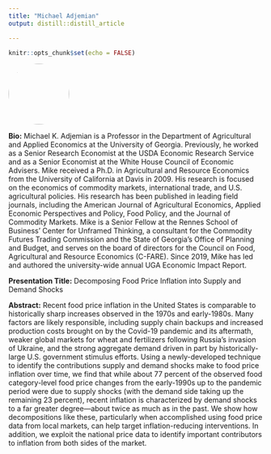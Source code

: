 ```yaml
---
title: "Michael Adjemian"
output: distill::distill_article

---
```


```r
knitr::opts_chunk$set(echo = FALSE)
```



:::float-left

<img src="images/Michael_Adjemian.png" style="width: 120px; height: 120px; object-fit: cover; border-radius: 50%;">

**Bio:** Michael K. Adjemian is a Professor in the Department of Agricultural and Applied Economics at the University of Georgia. Previously, he worked as a Senior Research Economist at the USDA Economic Research Service and as a Senior Economist at the White House Council of Economic Advisers. Mike received a Ph.D. in Agricultural and Resource Economics from the University of California at Davis in 2009. His research is focused on the economics of commodity markets, international trade, and U.S. agricultural policies. His research has been published in leading field journals, including the American Journal of Agricultural Economics, Applied Economic Perspectives and Policy, Food Policy, and the Journal of Commodity Markets. Mike is a Senior Fellow at the Rennes School of Business’ Center for Unframed Thinking, a consultant for the Commodity Futures Trading Commission and the State of Georgia’s Office of Planning and Budget, and serves on the board of directors for the Council on Food, Agricultural and Resource Economics (C-FARE). Since 2019, Mike has led and authored the university-wide annual UGA Economic Impact Report.

**Presentation Title:** Decomposing Food Price Inflation into Supply and Demand Shocks

**Abstract:** Recent food price inflation in the United States is comparable to historically sharp increases observed in the 1970s and early-1980s. Many factors are likely responsible, including supply chain backups and increased production costs brought on by the Covid-19 pandemic and its aftermath, weaker global markets for wheat and fertilizers following Russia's invasion of Ukraine, and the strong aggregate demand driven in part by historically-large U.S. government stimulus efforts. Using a newly-developed technique to identify the contributions supply and demand shocks make to food price inflation over time, we find that while about 77 percent of the observed food category-level food price changes from the early-1990s up to the pandemic period were due to supply shocks (with the demand side taking up the remaining 23 percent), recent inflation is characterized by demand shocks to a far greater degree—about twice as much as in the past. We show how decompositions like these, particularly when accomplished using food price data from local markets, can help target inflation-reducing interventions. In addition, we exploit the national price data to identify important contributors to inflation from both sides of the market.

:::





